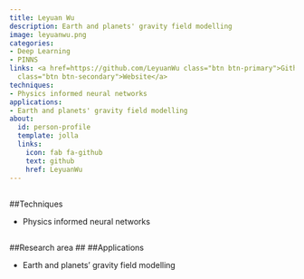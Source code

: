 ```yaml
---
title: Leyuan Wu
description: Earth and planets' gravity field modelling
image: leyuanwu.png
categories:
- Deep Learning
- PINNS
links: <a href=https://github.com/LeyuanWu class="btn btn-primary">Github</a><a href=https://environment.leeds.ac.uk/staff/11344/dr-leyuan-wu
  class="btn btn-secondary">Website</a>
techniques:
- Physics informed neural networks
applications:
- Earth and planets' gravity field modelling
about:
  id: person-profile
  template: jolla
  links:
    icon: fab fa-github
    text: github
    href: LeyuanWu
---
```

   
:::{#person-profile}
:::
   
##
##Techniques
   
- Physics informed neural networks
   
##
##Research area
##
##Applications
   
- Earth and planets' gravity field modelling
